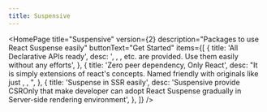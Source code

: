 ```yaml
---
title: Suspensive
---
```



<HomePage
  title="Suspensive"
  version={2}
  description="Packages to use React Suspense easily"
  buttonText="Get Started"
  items={[
    {
      title: 'All Declarative APIs ready',
      desc: '<Suspense/>, <ErrorBoundary/>, <ErrorBoundaryGroup/>, etc. are provided. Use them easily without any efforts',
    },
    {
      title: 'Zero peer dependency, Only React',
      desc: "It is simply extensions of react's concepts. Named friendly with originals like just <Suspense/>, <ErrorBoundary/>, <ErrorBoundaryGroup/>",
    },
    {
      title: 'Suspense in SSR easily',
      desc: 'Suspensive provide CSROnly that make developer can adopt React Suspense gradually in Server-side rendering environment',
    },
  ]}
/>
